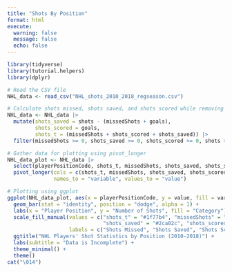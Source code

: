 ```yaml
---
title: "Shots By Position"
format: html
execute:
  warning: false
  message: false
  echo: false
---
```


```r
library(tidyverse)
library(tutorial.helpers)
library(dplyr)
```

```r
# Read the CSV file
NHL_data <- read_csv("NHL_shots_2010_2018_regseason.csv")

# Calculate shots missed, shots saved, and shots scored while removing innacurate data
NHL_data <- NHL_data |>
  mutate(shots_saved = shots - (missedShots + goals),
         shots_scored = goals, 
         shots_t = (missedShots + shots_scored + shots_saved)) |> 
  filter(missedShots >= 0, shots_saved >= 0, shots_scored >= 0, shots >= 0)

# Gather data for plotting using pivot_longer
NHL_data_plot <- NHL_data |>
  select(playerPositionCode, shots_t, missedShots, shots_saved, shots_scored) |>
  pivot_longer(cols = c(shots_t, missedShots, shots_saved, shots_scored),
               names_to = "variable", values_to = "value")

```

```r
# Plotting using ggplot
ggplot(NHL_data_plot, aes(x = playerPositionCode, y = value, fill = variable)) +
  geom_bar(stat = "identity", position = "dodge", alpha = 1) +
  labs(x = "Player Position", y = "Number of Shots", fill = "Category") +
  scale_fill_manual(values = c("shots_t" = "#1f77b4", "missedShots" = "#ff7f0e", 
                               "shots_saved" = "#2ca02c", "shots_scored" = "#d62728"),
                    labels = c("Shots Missed", "Shots Saved", "Shots Scored", "Shots")) +
  ggtitle("NHL Players' Shot Statistics by Position (2010-2018)") +
  labs(subtitle = "Data is Incomplete") +
  theme_minimal() + 
  theme()
cat("\014")
```
